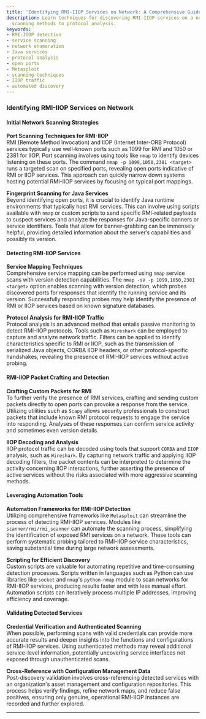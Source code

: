 ```yaml
---
title: 'Identifying RMI-IIOP Services on Network: A Comprehensive Guide'
description: Learn techniques for discovering RMI-IIOP services on a network, from
  scanning methods to protocol analysis.
keywords:
- RMI-IIOP detection
- service scanning
- network enumeration
- Java services
- protocol analysis
- open ports
- Metasploit
- scanning techniques
- IIOP traffic
- automated discovery
---
```


### Identifying RMI-IIOP Services on Network

#### Initial Network Scanning Strategies

**Port Scanning Techniques for RMI-IIOP**  
RMI (Remote Method Invocation) and IIOP (Internet Inter-ORB Protocol) services typically use well-known ports such as 1099 for RMI and 1050 or 2381 for IIOP. Port scanning involves using tools like `nmap` to identify devices listening on these ports. The command `nmap -p 1099,1050,2381 <target>` runs a targeted scan on specified ports, revealing open ports indicative of RMI or IIOP services. This approach can quickly narrow down systems hosting potential RMI-IIOP services by focusing on typical port mappings.

**Fingerprint Scanning for Java Services**  
Beyond identifying open ports, it is crucial to identify Java runtime environments that typically host RMI services. This can involve using scripts available with `nmap` or custom scripts to send specific RMI-related payloads to suspect services and analyze the responses for Java-specific banners or service identifiers. Tools that allow for banner-grabbing can be immensely helpful, providing detailed information about the server’s capabilities and possibly its version.

#### Detecting RMI-IIOP Services

**Service Mapping Techniques**  
Comprehensive service mapping can be performed using `nmap` service scans with version detection capabilities. The `nmap -sV -p 1099,1050,2381 <target>` option enables scanning with version detection, which probes discovered ports for responses that identify the running service and its version. Successfully responding probes may help identify the presence of RMI or IIOP services based on known signature databases.

**Protocol Analysis for RMI-IIOP Traffic**  
Protocol analysis is an advanced method that entails passive monitoring to detect RMI-IIOP protocols. Tools such as `Wireshark` can be employed to capture and analyze network traffic. Filters can be applied to identify characteristics specific to RMI or IIOP, such as the transmission of serialized Java objects, CORBA IIOP headers, or other protocol-specific handshakes, revealing the presence of RMI-IIOP services without active probing.

#### RMI-IIOP Packet Crafting and Detection

**Crafting Custom Packets for RMI**  
To further verify the presence of RMI services, crafting and sending custom packets directly to open ports can provoke a response from the service. Utilizing utilities such as `Scapy` allows security professionals to construct packets that include known RMI protocol requests to engage the service into responding. Analyses of these responses can confirm service activity and sometimes even version details.

**IIOP Decoding and Analysis**  
IIOP protocol traffic can be decoded using tools that support `CORBA` and `IIOP` analysis, such as `Wireshark`. By capturing network traffic and applying IIOP decoding filters, the packet contents can be interpreted to determine the activity concerning IIOP interactions, further asserting the presence of active services without the risks associated with more aggressive scanning methods.

#### Leveraging Automation Tools

**Automation Frameworks for RMI-IIOP Detection**  
Utilizing comprehensive frameworks like `Metasploit` can streamline the process of detecting RMI-IIOP services. Modules like `scanner/rmi/rmi_scanner` can automate the scanning process, simplifying the identification of exposed RMI services on a network. These tools can perform systematic probing tailored to RMI-IIOP service characteristics, saving substantial time during large network assessments.

**Scripting for Efficient Discovery**  
Custom scripts are valuable for automating repetitive and time-consuming detection processes. Scripts written in languages such as Python can use libraries like `socket` and `nmap`'s `python-nmap` module to scan networks for RMI-IIOP services, producing results faster and with less manual effort. Automation scripts can iteratively process multiple IP addresses, improving efficiency and coverage.

#### Validating Detected Services

**Credential Verification and Authenticated Scanning**  
When possible, performing scans with valid credentials can provide more accurate results and deeper insights into the functions and configurations of RMI-IIOP services. Using authenticated methods may reveal additional service-level information, potentially uncovering service interfaces not exposed through unauthenticated scans.

**Cross-Reference with Configuration Management Data**  
Post-discovery validation involves cross-referencing detected services with an organization's asset management and configuration repositories. This process helps verify findings, refine network maps, and reduce false positives, ensuring only genuine, operational RMI-IIOP instances are recorded and further explored.

---